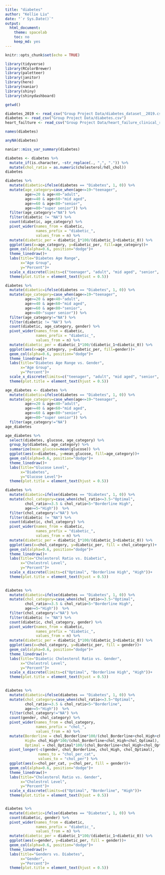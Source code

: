 ```yaml
---
title: "diabetes"
author: "Kellie Liu"
date: "`r Sys.Date()`"
output:
  html_document:
    theme: spacelab
    toc: no
    keep_md: yes
---
```


```r
knitr::opts_chunk$set(echo = TRUE)
```

```r
library(tidyverse)
library(RColorBrewer)
library(paletteer)
library(janitor)
library(here)
library(naniar)
library(shiny)
library(shinydashboard)
```


```r
getwd()
```

```r
diabetes_2019 <- read_csv("Group Project Data/diabetes_dataset__2019.csv") %>% clean_names()
diabetes <- read_csv("Group Project Data/diabetes.csv")
heart_failture <- read_csv("Group Project Data/heart_failure_clinical_records_dataset.csv")
```

```r
names(diabetes)
```

```r
anyNA(diabetes)
```

```r
naniar::miss_var_summary(diabetes)
```

```r
diabetes <- diabetes %>% 
  mutate_if(is.character, ~str_replace(., ",", ".")) %>%
  mutate(chol_ratio = as.numeric(cholesterol/hdl_chol))
diabetes
```

```r
diabetes %>% 
  mutate(diabetic=ifelse(diabetes == "Diabetes", 1, 0)) %>% 
  mutate(age_category=case_when(age<=19~"teenager",
         age>=20 & age<40~"adult",
         age>=40 & age<60~"mid aged",
         age>=60 & age<80~"senior",
         age>=80~"super senior")) %>%  
  filter(age_category!="NA") %>%  
  filter(diabetic != "NA") %>% 
  count(diabetic, age_category) %>% 
  pivot_wider(names_from = diabetic,
              names_prefix = "diabetic_",
              values_from = n) %>% 
  mutate(diabetic_per = diabetic_1*100/(diabetic_1+diabetic_0)) %>% 
  ggplot(aes(x=age_category, y=diabetic_per, fill=age_category))+
  geom_col(alpha=0.6, position="dodge")+
  theme_linedraw()+
  labs(title="Diabetes Age Range",
       x="Age Group",
       y="Percent")+
  scale_x_discrete(limits=c("teenager", "adult", "mid aged", "senior", "super senior"))+
  theme(plot.title = element_text(hjust = 0.5))
```
```r
diabetes %>% 
  mutate(diabetic=ifelse(diabetes == "Diabetes", 1, 0)) %>% 
  mutate(age_category=case_when(age<=19~"teenager",
         age>=20 & age<40~"adult",
         age>=40 & age<60~"mid aged",
         age>=60 & age<80~"senior",
         age>=80~"super senior")) %>%  
  filter(age_category!="NA") %>%  
  filter(diabetic != "NA") %>% 
  count(diabetic, age_category, gender) %>% 
  pivot_wider(names_from = diabetic,
              names_prefix = "diabetic_",
              values_from = n) %>% 
  mutate(diabetic_per = diabetic_1*100/(diabetic_1+diabetic_0)) %>% 
  ggplot(aes(x=age_category, y=diabetic_per, fill=gender))+
  geom_col(alpha=0.6, position="dodge")+
  theme_linedraw()+
  labs(title="Diabetes Age Range vs. Gender",
       x="Age Group",
       y="Percent")+
  scale_x_discrete(limits=c("teenager", "adult", "mid aged", "senior", "super senior"))+
  theme(plot.title = element_text(hjust = 0.5))
```
```r
age_diabetes <- diabetes %>%
  mutate(diabetic=ifelse(diabetes == "Diabetes", 1, 0)) %>% 
  mutate(age_category=case_when(age<=19~"teenager",
         age>=20 & age<40~"adult",
         age>=40 & age<60~"mid aged",
         age>=60 & age<80~"senior",
         age>=80~"super senior")) %>%  
  filter(age_category!="NA")
age_diabetes
```

```r
age_diabetes %>%
  select(diabetes, glucose, age_category) %>% 
  group_by(diabetes, age_category) %>% 
  summarize(mean_glucose=mean(glucose)) %>% 
  ggplot(aes(x=diabetes, y=mean_glucose, fill=age_category))+
  geom_col(alpha=0.6, position="dodge")+
  theme_linedraw()+
  labs(title="Glucose Level",
       x="Diabetes",
       y="Glucose Level")+
  theme(plot.title = element_text(hjust = 0.5))
```

```r
diabetes %>% 
  mutate(diabetic=ifelse(diabetes == "Diabetes", 1, 0)) %>% 
  mutate(chol_category=case_when(chol_ratio<=3.5~"Optimal",
         chol_ratio>=3.5 & chol_ratio<5~"Borderline High",
         age>=5~"High"))  %>%  
  filter(chol_category!="NA") %>%  
  filter(diabetic != "NA") %>% 
  count(diabetic, chol_category) %>% 
  pivot_wider(names_from = diabetic,
              names_prefix = "diabetic_",
              values_from = n) %>% 
  mutate(diabetic_per = diabetic_1*100/(diabetic_1+diabetic_0)) %>%
  ggplot(aes(x=chol_category, y=diabetic_per, fill = chol_category))+
  geom_col(alpha=0.6, position="dodge")+
  theme_linedraw()+
  labs(title="Cholesterol Ratio vs. Diabetic",
       x="Cholestrol Level",
       y="Percent")+
  scale_x_discrete(limits=c("Optimal", "Borderline High", "High"))+
  theme(plot.title = element_text(hjust = 0.5))
  
```

```r
diabetes %>% 
  mutate(diabetic=ifelse(diabetes == "Diabetes", 1, 0)) %>% 
  mutate(chol_category=case_when(chol_ratio<=3.5~"Optimal",
         chol_ratio>=3.5 & chol_ratio<5~"Borderline High",
         age>=5~"High"))  %>%  
  filter(chol_category!="NA") %>%  
  filter(diabetic != "NA") %>% 
  count(diabetic, chol_category, gender) %>% 
  pivot_wider(names_from = diabetic,
              names_prefix = "diabetic_",
              values_from = n) %>% 
  mutate(diabetic_per = diabetic_1*100/(diabetic_1+diabetic_0)) %>%
  ggplot(aes(x=chol_category, y=diabetic_per, fill = gender))+
  geom_col(alpha=0.6, position="dodge")+
  theme_linedraw()+
  labs(title="Diabetic Cholesterol Ratio vs. Gender",
       x="Cholestrol Level",
       y="Percent")+
  scale_x_discrete(limits=c("Optimal", "Borderline High", "High"))+
  theme(plot.title = element_text(hjust = 0.5))
  
```

```r
diabetes %>% 
  mutate(diabetic=ifelse(diabetes == "Diabetes", 1, 0)) %>% 
  mutate(chol_category=case_when(chol_ratio<=3.5~"Optimal",
         chol_ratio>=3.5 & chol_ratio<5~"Borderline",
         age>=5~"High"))  %>%  
  filter(chol_category!="NA") %>% 
  count(gender, chol_category) %>% 
  pivot_wider(names_from = chol_category,
              names_prefix = "chol_",
              values_from = n) %>% 
  mutate(Borderline = chol_Borderline*100/(chol_Borderline+chol_High+chol_Optimal),
         High= chol_High*100/(chol_Borderline+chol_High+chol_Optimal),
         Optimal = chol_Optimal*100/(chol_Borderline+chol_High+chol_Optimal)) %>%
  pivot_longer(-c(gender, chol_Borderline, chol_High, chol_Optimal),
               names_to = "chol_per_cat",
               values_to = "chol_per") %>% 
  ggplot(aes(x=chol_per_cat, y=chol_per, fill = gender))+
  geom_col(alpha=0.6, position="dodge")+
  theme_linedraw()+
  labs(title="Cholesterol Ratio vs. Gender",
       x="Cholestrol Level",
       y="Percent")+
  scale_x_discrete(limits=c("Optimal", "Borderline", "High"))+
  theme(plot.title = element_text(hjust = 0.5))
```
```r

```

```r
diabetes %>% 
  mutate(diabetic=ifelse(diabetes == "Diabetes", 1, 0)) %>% 
  count(diabetic, gender) %>%
  pivot_wider(names_from = diabetic,
              names_prefix = "diabetic_",
              values_from = n) %>%
  mutate(diabetic_per = diabetic_1*100/(diabetic_1+diabetic_0)) %>% 
  ggplot(aes(x=gender, y=diabetic_per, fill = gender))+
  geom_col(alpha=0.6, position="dodge")+
  theme_linedraw()+
  labs(title="Genders vs. Diabetes",
       x="Gender",
       y="Percent")+
  theme(plot.title = element_text(hjust = 0.5))
```




